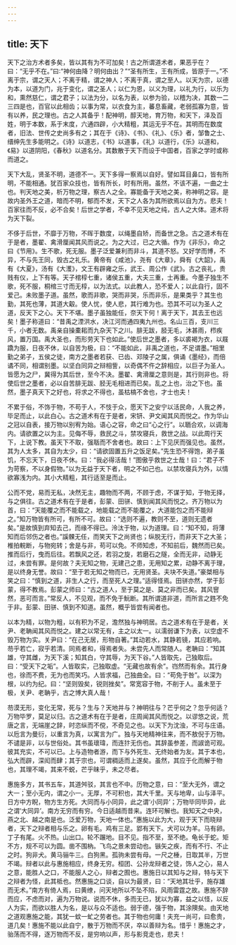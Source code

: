 ```yaml
---
---
---
```

title: 天下
---



天下之治方术者多矣，皆以其有为不可加矣！古之所谓道术者，果恶乎在？曰：“无乎不在。”曰∶“神何由降？明何由出？”“圣有所生，王有所成，皆原于一。”不离于宗，谓之天人；不离于精，谓之神人；不离于真，谓之至人。以天为宗，以德为本，以道为门，兆于变化，谓之圣人；以仁为恩，以义为理，以礼为行，以乐为和，熏然慈仁，谓之君子；以法为分，以名为表，以参为验，以稽为决，其数一二三四是也，百官以此相齿；以事为常，以衣食为主，蕃息畜藏，老弱孤寡为意，皆有以养，民之理也。古之人其备乎！配神明，醇天地，育万物，和天下，泽及百姓，明于本数，系于末度，六通四辟，小大精粗，其运无乎不在。其明而在数度者，旧法、世传之史尚多有之；其在于《诗》、《书》、《礼》、《乐》者，邹鲁之士、缙绅先生多能明之。《诗》以道志，《书》以道事，《礼》以道行，《乐》以道和，《易》以道阴阳，《春秋》以道名分。其数散于天下而设于中国者，百家之学时或称而道之。

天下大乱，贤圣不明，道德不一。天下多得一察焉以自好。譬如耳目鼻口，皆有所明，不能相通。犹百家众技也，皆有所长，时有所用。虽然，不该不遍，一曲之士也。判天地之美，析万物之理，察古人之全。寡能备于天地之美，称神明之容。是故内圣外王之道，暗而不明，郁而不发，天下之人各为其所欲焉以自为方。悲夫！百家往而不反，必不合矣！后世之学者，不幸不见天地之纯，古人之大体。道术将为天下裂。

不侈于后世，不靡于万物，不晖于数度，以绳墨自矫，而备世之急。古之道术有在于是者，墨翟、禽滑厘闻其风而说之。为之大过，已之大循。作为《非乐》，命之曰《节用》。生不歌，死无服。墨子泛爱兼利而非斗，其道不怒。又好学而博，不异，不与先王同，毁古之礼乐。黄帝有《咸池》，尧有《大章》，舜有《大韶》，禹有《大夏》，汤有《大濩》，文王有辟雍之乐，武王、周公作《武》。古之丧礼，贵贱有仪，上下有等。天子棺椁七重，诸侯五重，大夫三重，士再重。今墨子独生不歌，死不服，桐棺三寸而无椁，以为法式。以此教人，恐不爱人；以此自行，固不爱己。未败墨子道。虽然，歌而非歌，哭而非哭，乐而非乐，是果类乎？其生也勤，其死也薄，其道大觳。使人忧，使人悲，其行难为也。恐其不可以为圣人之道，反天下之心。天下不堪。墨子虽独能任，奈天下何！离于天下，其去王也远矣！墨子称道曰：“昔禹之湮洪水，决江河而通四夷九州也。名山三百，支川三千，小者无数。禹亲自操橐耜而九杂天下之川。腓无跋，胫无毛，沐甚雨，栉疾风，置万国。禹大圣也，而形劳天下也如此。”使后世之墨者，多以裘褐为衣，以屐蹻为服，日夜不休，以自苦为极，曰：“不能如此，非禹之道也，不足谓墨。”相里勤之弟子，五侯之徒，南方之墨者若获、已齿、邓陵子之属，俱诵《墨经》，而倍谲不同，相谓别墨。以坚白同异之辩相訾，以奇偶不仵之辞相应，以巨子为圣人。皆愿为之尸，冀得为其后世，至今不决。墨翟、禽滑厘之意则是，其行则非也。将使后世之墨者，必以自苦腓无跋、胫无毛相进而已矣。乱之上也，治之下也。虽然，墨子真天下之好也，将求之不得也，虽枯槁不舍也，才士也夫！

不累于俗，不饰于物，不苟于人，不忮于众，愿天下之安宁以活民命，人我之养，毕足而止，以此白心。古之道术有在于是者，宋钘、尹文闻其风而悦之。作为华山之冠以自表，接万物以别宥为始。语心之容，命之曰“心之行”。以聏合欢，以调海内。请欲置之以为主。见侮不辱，救民之斗，禁攻寝兵，救世之战。以此周行天下，上说下教。虽天下不取，强聒而不舍者也。故曰：上下见厌而强见也。虽然，其为人太多，其自为太少，曰：“请欲固置五升之饭足矣。”先生恐不得饱，弟子虽饥，不忘天下，日夜不休。曰：“我必得活哉！”图傲乎救世之士哉！曰：“君子不为苛察，不以身假物。”以为无益于天下者，明之不如己也。以禁攻寝兵为外，以情欲寡浅为内。其小大精粗，其行适至是而止。

公而不党，易而无私，决然无主，趣物而不两，不顾于虑，不谋于知，于物无择，与之俱往。古之道术有在于是者，彭蒙、田骈、慎到闻其风而悦之。齐万物以为首，曰：“天能覆之而不能载之，地能载之而不能覆之，大道能包之而不能辩之。”知万物皆有所可，有所不可。故曰：“选则不遍，教则不至，道则无遗者矣。”是故慎到弃知去己，而缘不得已。泠汰于物，以为道理。曰：“知不知，将薄知而后邻伤之者也。”謑髁无任，而笑天下之尚贤也；纵脱无行，而非天下之大圣；椎拍輐断，与物宛转；舍是与非，苟可以免。不师知虑，不知前后，魏然而已矣。推而后行，曳而后往。若飘风之还，若羽之旋，若磨石之隧，全而无非，动静无过，未尝有罪。是何故？夫无知之物，无建己之患，无用知之累，动静不离于理，是以终身无誉。故曰：“至于若无知之物而已，无用贤圣。夫块不失道。”豪桀相与笑之曰：“慎到之道，非生人之行，而至死人之理。”适得怪焉。田骈亦然，学于彭蒙，得不教焉。彭蒙之师曰：“古之道人，至于莫之是、莫之非而已矣。其风窨然，恶可而言。”常反人，不见观，而不免于魭断。其所谓道非道，而所言之韪不免于非。彭蒙、田骈、慎到不知道。虽然，概乎皆尝有闻者也。

以本为精，以物为粗，以有积为不足，澹然独与神明居。古之道术有在于是者，关尹、老聃闻其风而悦之。建之以常无有，主之以太一。以濡弱谦下为表，以空虚不毁万物为实。关尹曰：“在己无居，形物自著。”其动若水，其静若镜，其应若响。芴乎若亡，寂乎若清。同焉者和，得焉者失。未尝先人而常随人。老聃曰：“知其雄，守其雌，为天下溪；知其白，守其辱，为天下谷。”人皆取先，己独取后。曰：“受天下之垢”。人皆取实，己独取虚。“无藏也故有余”。岿然而有余。其行身也，徐而不费，无为也而笑巧。人皆求福，己独曲全。曰：“苟免于咎”。以深为根，以约为纪。曰：“坚则毁矣，锐则挫矣”。常宽容于物，不削于人。虽未至于极，关尹、老聃乎，古之博大真人哉！

芴漠无形，变化无常，死与？生与？天地并与？神明往与？芒乎何之？忽乎何适？万物毕罗，莫足以归。古之道术有在于是者，庄周闻其风而悦之。以谬悠之说，荒唐之言，无端崖之辞，时恣纵而不傥，不奇见之也。以天下为沈浊，不可与庄语。以卮言为曼衍，以重言为真，以寓言为广。独与天地精神往来，而不敖倪于万物。不谴是非，以与世俗处。其书虽瓌瑋，而连犿无伤也。其辞虽参差，而諔诡可观。彼其充实，不可以已。上与造物者游，而下与外死生、无终始者为友。其于本也，弘大而辟，深闳而肆；其于宗也，可谓稠适而上遂矣。虽然，其应于化而解于物也，其理不竭，其来不蜕，芒乎昧乎，未之尽者。

惠施多方，其书五车，其道舛驳，其言也不中。历物之意，曰：“至大无外，谓之大一；至小无内，谓之小一。无厚，不可积也，其大千里。天与地卑，山与泽平。日方中方睨，物方生方死。大同而与小同异，此之谓‘小同异’；万物毕同毕异，此之谓‘大同异’。南方无穷而有穷。今日适越而昔来。连环可解也。我知天之中央，燕之北、越之南是也。泛爱万物，天地一体也。”惠施以此为大，观于天下而晓辩者，天下之辩者相与乐之。卵有毛。鸡有三足。郢有天下。犬可以为羊。马有卵。丁子有尾。火不热。山出口。轮不蹍地。目不见。指不至，至不绝。龟长于蛇。矩不方，规不可以为圆。凿不围枘。飞鸟之景未尝动也。镞矢之疾，而有不行、不止之时。狗非犬。黄马骊牛三。白狗黑。孤驹未尝有母。一尺之棰，日取其半，万世不竭。辩者以此与惠施相应，终身无穷。桓团、公孙龙辩者之徒，饰人之心，易人之意，能胜人之口，不能服人之心，辩者之囿也。惠施日以其知与之辩，特与天下之辩者为怪，此其柢也。然惠施之口谈，自以为最贤，曰：“天地其壮乎，施存雄而无术。”南方有倚人焉，曰黄缭，问天地所以不坠不陷，风雨雷霆之故。惠施不辞而应，不虑而对，遍为万物说。说而不休，多而无已，犹以为寡，益之以怪，以反人为实，而欲以胜人为名，是以与众不适也。弱于德，强于物，其涂隩矣。由天地之道观惠施之能，其犹一蚊一虻之劳者也。其于物也何庸！夫充一尚可，曰愈贵，道几矣！惠施不能以此自宁，散于万物而不厌，卒以善辩为名。惜乎！惠施之才，骀荡而不得，逐万物而不反，是穷响以声，形与影竞走也，悲夫！

